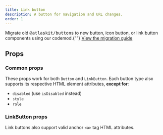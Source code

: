```yaml
---
title: Link button
description: A button for navigation and URL changes.
order: 1
---
```



<SectionMessage>
  <p>
    Migrate old <tt>@atlaskit/button</tt>s to new button, icon button, or link
    button components using our codemod.{' '}
    <a href="/components/button/migration-guide">View the migration guide</a>
  </p>
</SectionMessage>

## Props

### Common props

These props work for both `Button` and `LinkButton`. Each button type also supports its respective HTML element attributes, **except for**:

- `disabled` (use `isDisabled` instead)
- `style`
- `role`

<PropsTable heading="" props={CommonDefaultButtonProps} />

### LinkButton props

Link buttons also support valid anchor `<a>` tag HTML attributes.

<PropsTable heading="" props={LinkButtonProps} />
